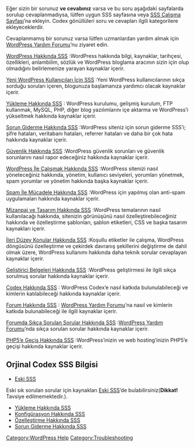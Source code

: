 {{Languages|
{{en|FAQ}}
{{ja|FAQ}}
{{zh-cn|FAQ}}
{{zh-tw|FAQ}}
{{tr|SSS}}
}}

Eğer sizin bir sorunuz '''ve cevabınız''' varsa ve bu soru aşağıdaki sayfalarda sorulup cevaplanmadıysa, lütfen uygun SSS sayfasına veya [[FAQ Work Page|SSS Çalışma Sayfası]]’na ekleyin. Codex gönüllüleri soru ve cevapları ilgili kategorilere ekleyeceklerdir.

Cevaplanmamış bir sorunuz varsa lütfen uzmanlardan yardım almak için [http://wordpress.org/support/ WordPress Yardım Forumu]’nu ziyaret edin.

;[[FAQ About WordPress|WordPress Hakkında SSS]] :WordPress hakkında bilgi, kaynaklar, tarihçesi, özellikleri, anlambilim, sözlük ve WordPress bloglama aracının sizin için olup olmadığını belirlemenize yarayan kaynaklar içerir.

;[[FAQ New To WordPress|Yeni WordPress Kullanıcıları İçin SSS]] :Yeni WordPress kullanıcılarının sıkça sorduğu soruları içeren, blogunuza başlamanıza yardımcı olacak kaynaklar içerir.

;[[FAQ Installation|Yükleme Hakkında SSS]] : WordPress kurulumu, gelişmiş kurulum, FTP kullanmak, MySQL, PHP, diğer blog yazılımlarını içe aktarma ve WordPress’i yükseltmek hakkında kaynaklar içerir.

; [[FAQ Troubleshooting|Sorun Giderme Hakkında SSS]] :WordPress siteniz için sorun giderme SSS’i; şifre hataları, veritabanı hataları, referrer hataları ve daha bir çok hata hakkında kaynaklar içerir.

; [[FAQ Security|Güvenlik Hakkında SSS]] :WordPress güvenlik sorunları ve güvenlik sorunlarını nasıl rapor edeceğiniz hakkında kaynaklar içerir.

; [[FAQ Working with WordPress|WordPress İle Çalışmak Hakkında SSS]] :WordPress sitenizi nasıl yöneteceğiniz hakkında, yönetim, kullanıcı seviyeleri, yorumları yönetmek, spam yorumlar ve yönetim hakkında başka kaynaklar içerir.

; [[Combating_Comment_Spam/FAQ|Spam İle Mücadele Hakkında SSS]] :WordPress için yapılmış olan anti-spam uygulamaları hakkında kaynaklar içerir.

; [[FAQ Layout and Design|Mizanpaj ve Tasarım Hakkında SSS]] :WordPress temalarının nasıl kullanılacağı hakkında, sitenizin görünüşünü nasıl özelleştirebileceğiniz hakkında ve özelleştirme şablonları, şablon etiketleri, CSS ve başka tasarım kaynakları içerir.

; [[FAQ Advanced Topics|İleri Düzey Konular Hakkında SSS]] :Koşullu etiketler ile çalışma, WordPress döngüsünü özelleştirme ve çekirdek davranış şekillerini değiştirme de dahil olmak üzere, WordPress kullanımı hakkında daha teknik sorular cevaplayan kaynaklar içerir.

; [[FAQ Developer Documentation|Geliştirici Belgeleri Hakkında SSS]] :WordPress geliştirmesi ile ilgili sıkça sorulmuş sorular hakkında kaynaklar içerir. 

; [[FAQ Codex|Codex Hakkında SSS]] : WordPress Codex’e nasıl katkıda bulunulabileceği ve kimlerin katılabileceği hakkında kaynaklar içerir.

; [[FAQ Forums|Forum Hakkında SSS]] : [http://wordpress.org/support/ WordPress Yardım Forumu]’na nasıl ve kimlerin katkıda bulunabileceği ile ilgili kaynaklar içerir.

; [[FAQ Forum Hot Topics|Forumda Sıkça Sorulan Sorular Hakkında SSS]] :[http://wordpress.org/support/ WordPress Yardım Forumu]’nda sıkça sorulan sorular hakkında kaynaklar içerir.

; [[Switching_to_PHP5|PHP5’e Geçiş Hakkında SSS]] :WordPress’inizin ve web hosting’inizin PHP5’e geçişi hakkında kaynaklar içerir.

==Orjinal Codex SSS Bilgisi==

*[[FAQ Old|Eski SSS]]

Eski sık sorulan sorular için kaynakları [[FAQ Old|Eski SSS]]’de bulabilirsiniz('''Dikkat!''' Tavsiye edilmemektedir.).

* [[Answers-Installation|Yükleme Hakkında SSS]]
* [[Answers-Configuration|Konfigürasyon Hakkında SSS]]
* [[Answers-Modifying|Özelleştirme Hakkında SSS]]
* [[Answers-Troubleshooting|Sorun Giderme Hakkında SSS]]

[[Category:WordPress Help]]
[[Category:Troubleshooting]]